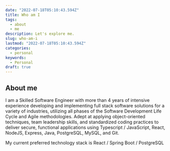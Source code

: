 ```yaml
---
date: "2022-07-18T05:10:43.594Z"
title: Who am I
tags:
  - about
  - me
description: Let's explore me.
slug: who-am-i
lastmod: "2022-07-18T05:10:43.594Z"
categories:
  - personal
keywords:
  - Personal
draft: true
---
```


## About me

I am a Skilled Software Engineer with more than 4 years of intensive experience developing and implementing full stack software solutions for a variety of industries, utilizing all phases of the Software Development Life Cycle and Agile methodologies. Adept at applying object-oriented techniques, team leadership skills, and standardized coding practices to deliver secure, functional applications using Typescript / JavaScript, React, NodeJS, Express, Java, PostgreSQL, MySQL, and Git.

My current preferred technology stack is React / Spring Boot / PostgreSQL
